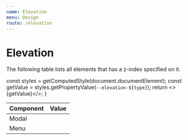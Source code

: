 ```yaml
---
name: Elevation
menu: Design
route: /elevation
---
```


# Elevation

The following table lists all elements that has a z-index specified on it.

  const styles = getComputedStyle(document.documentElement);
  const getValue = styles.getPropertyValue(`--elevation-${type}`);
  return <>{getValue}</>;
}

| Component | Value                |
| :-------- | :------------------- |
| Modal     | <Value of="modal" /> |
| Menu      | <Value of="menu" />  |
